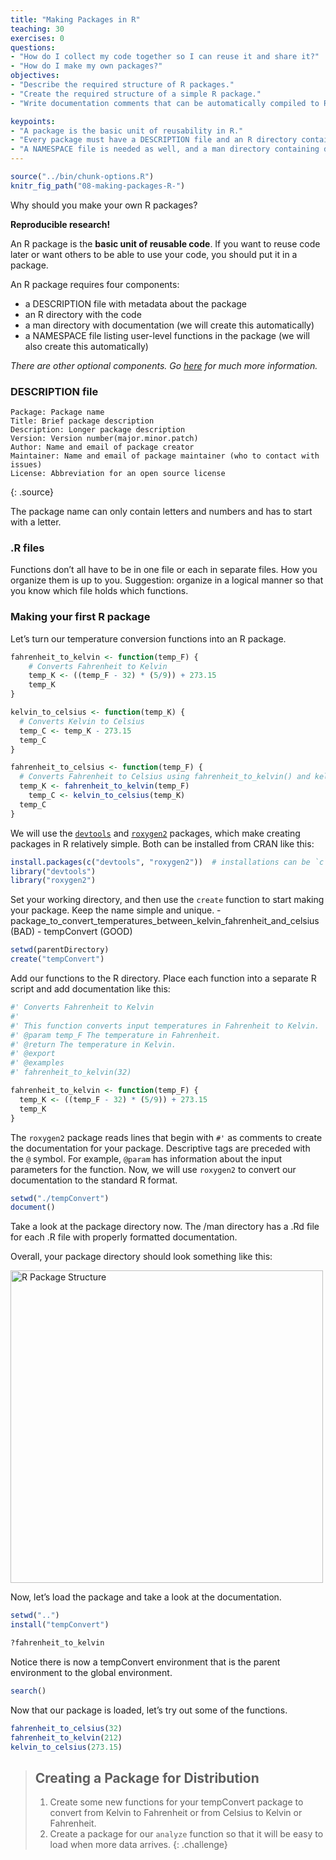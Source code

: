 ```yaml
---
title: "Making Packages in R"
teaching: 30
exercises: 0
questions:
- "How do I collect my code together so I can reuse it and share it?"
- "How do I make my own packages?"
objectives:
- "Describe the required structure of R packages."
- "Create the required structure of a simple R package."
- "Write documentation comments that can be automatically compiled to R's native help and documentation format."

keypoints:
- "A package is the basic unit of reusability in R."
- "Every package must have a DESCRIPTION file and an R directory containing code. These are created by us."
- "A NAMESPACE file is needed as well, and a man directory containing documentation, but both can be autogenerated."
---
```


```r
source("../bin/chunk-options.R")
knitr_fig_path("08-making-packages-R-")
```


Why should you make your own R packages?

**Reproducible research!**

An R package is the **basic unit of reusable code**.
If you want to reuse code later or want others to be able to use your code, you should put it in a package.

An R package requires four components:

*   a DESCRIPTION file with metadata about the package
*   an R directory with the code
*   a man directory with documentation (we will create this automatically)
*   a NAMESPACE file listing user-level functions in the package (we will also create this automatically)

*There are other optional components. Go [here][r-package-basics] for much more information.*

[r-package-basics]: http://adv-r.had.co.nz/Package-basics.html

### DESCRIPTION file

~~~
Package: Package name
Title: Brief package description
Description: Longer package description
Version: Version number(major.minor.patch)
Author: Name and email of package creator
Maintainer: Name and email of package maintainer (who to contact with issues)
License: Abbreviation for an open source license
~~~
{: .source}

The package name can only contain letters and numbers and has to start with a letter.

### .R files

Functions don't all have to be in one file or each in separate files.
How you organize them is up to you.
Suggestion: organize in a logical manner so that you know which file holds which functions.

### Making your first R package

Let's turn our temperature conversion functions into an R package.

```r
fahrenheit_to_kelvin <- function(temp_F) {
    # Converts Fahrenheit to Kelvin
    temp_K <- ((temp_F - 32) * (5/9)) + 273.15
    temp_K
}
```

```r
kelvin_to_celsius <- function(temp_K) {
  # Converts Kelvin to Celsius
  temp_C <- temp_K - 273.15
  temp_C
}
```

```r
fahrenheit_to_celsius <- function(temp_F) {
  # Converts Fahrenheit to Celsius using fahrenheit_to_kelvin() and kelvin_to_celsius()
  temp_K <- fahrenheit_to_kelvin(temp_F)
	temp_C <- kelvin_to_celsius(temp_K)
  temp_C
}
```

We will use the [`devtools`][devtools] and [`roxygen2`][roxygen2] packages, which make creating packages in R relatively simple. Both can be installed from CRAN like this:

```r
install.packages(c("devtools", "roxygen2"))  # installations can be `c`ombined
library("devtools")
library("roxygen2")
```

[devtools]: https://cran.r-project.org/package=devtools
[roxygen2]: https://cran.r-project.org/package=roxygen2


Set your working directory, and then use the `create` function to start making your package.
Keep the name simple and unique.
  - package_to_convert_temperatures_between_kelvin_fahrenheit_and_celsius (BAD)
  - tempConvert (GOOD)

```r
setwd(parentDirectory)
create("tempConvert")
```

Add our functions to the R directory.
Place each function into a separate R script and add documentation like this:

```r
#' Converts Fahrenheit to Kelvin
#'
#' This function converts input temperatures in Fahrenheit to Kelvin.
#' @param temp_F The temperature in Fahrenheit.
#' @return The temperature in Kelvin.
#' @export
#' @examples
#' fahrenheit_to_kelvin(32)

fahrenheit_to_kelvin <- function(temp_F) {
  temp_K <- ((temp_F - 32) * (5/9)) + 273.15
  temp_K
}
```

The `roxygen2` package reads lines that begin with `#'` as comments to create the documentation for your package.
Descriptive tags are preceded with the `@` symbol. For example, `@param` has information about the input parameters for the function.
Now, we will use `roxygen2` to convert our documentation to the standard R format.

```r
setwd("./tempConvert")
document()
```

Take a look at the package directory now.
The /man directory has a .Rd file for each .R file with properly formatted documentation.

Overall, your package directory should look something like this:

<img src="../fig/R-package-structure.svg" alt="R Package Structure" width="500" />

Now, let's load the package and take a look at the documentation.

```r
setwd("..")
install("tempConvert")

?fahrenheit_to_kelvin
```

Notice there is now a tempConvert environment that is the parent environment to the global environment.

```r
search()
```

Now that our package is loaded, let's try out some of the functions.

```r
fahrenheit_to_celsius(32)
fahrenheit_to_kelvin(212)
kelvin_to_celsius(273.15)
```

> ## Creating a Package for Distribution
>
> 1. Create some new functions for your tempConvert package to convert from Kelvin to Fahrenheit or from Celsius to Kelvin or Fahrenheit.
> 2. Create a package for our `analyze` function so that it will be easy to load when more data arrives.
{: .challenge}
